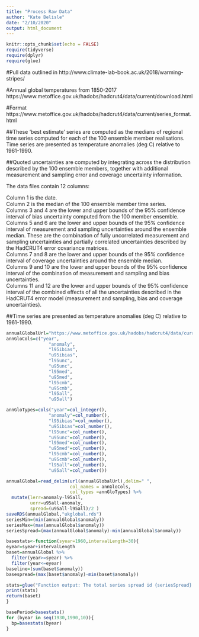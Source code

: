```yaml
---
title: "Process Raw Data"
author: "Kate Belisle"
date: "2/10/2020"
output: html_document
---
```


```r
knitr::opts_chunk$set(echo = FALSE)
require(tidyverse)
require(dplyr)
require(glue)
```

#Pull data outlined in 
http://www.climate-lab-book.ac.uk/2018/warming-stripes/

#Annual global temperatures from 1850-2017
https://www.metoffice.gov.uk/hadobs/hadcrut4/data/current/download.html


#Format https://www.metoffice.gov.uk/hadobs/hadcrut4/data/current/series_format.html

##These 'best estimate' series are computed as the medians of regional time series computed for each of the 100 ensemble member realisations. Time series are presented as temperature anomalies (deg C) relative to 1961-1990.

##Quoted uncertainties are computed by integrating across the distribution described by the 100 ensemble members, together with additional measurement and sampling error and coverage uncertainty information.

The data files contain 12 columns:  

Column 1 is the date.  
Column 2 is the median of the 100 ensemble member time series.  
Columns 3 and 4 are the lower and upper bounds of the 95% confidence  interval of bias uncertainty computed from the 100 member ensemble.  
Columns 5 and 6 are the lower and upper bounds of the 95% confidence interval of measurement and sampling uncertainties around the ensemble median. These are the combination of fully uncorrelated measurement and sampling uncertainties and partially correlated uncertainties described by the HadCRUT4 error covariance matrices.  
Columns 7 and 8 are the lower and upper bounds of the 95% confidence interval of coverage uncertainties around the ensemble median.  
Columns 9 and 10 are the lower and upper bounds of the 95% confidence interval of the combination of measurement and sampling and bias uncertainties.  
Columns 11 and 12 are the lower and upper bounds of the 95% confidence interval of the combined effects of all the uncertainties described in the HadCRUT4 error model (measurement and sampling, bias and coverage uncertainties).  


##Time series are presented as temperature anomalies (deg C) relative to 1961-1990.
```r
annualGlobalUrl="https://www.metoffice.gov.uk/hadobs/hadcrut4/data/current/time_series/HadCRUT.4.6.0.0.annual_ns_avg.txt" 
annGloCols=c("year",
                "anomaly",
                "l95ibias",
                "u95ibias",
                "l95unc",
                "u95unc",
                "l95med",
                "u95med",
                "l95cmb",
                "u95cmb",
                "l95all",
                "u95all")

annGloTypes=cols("year"=col_integer(),
                "anomaly"=col_number(),
                "l95ibias"=col_number(),
                "u95ibias"=col_number(),
                "l95unc"=col_number(),
                "u95unc"=col_number(),
                "l95med"=col_number(),
                "u95med"=col_number(),
                "l95cmb"=col_number(),
                "u95cmb"=col_number(),
                "l95all"=col_number(),
                "u95all"=col_number())

annualGlobal=read_delim(url(annualGlobalUrl),delim=" ",
                        col_names = annGloCols,
                        col_types =annGloTypes) %>%
  mutate(lerr=anomaly-l95all,
         uerr=u95all-anomaly,
         spread=(u95all-l95all)/2 )
saveRDS(annualGlobal,"ukglobal.rds")
seriesMin=(min(annualGlobal$anomaly))
seriesMax=(max(annualGlobal$anomaly))
seriesSpread=(max(annualGlobal$anomaly)-min(annualGlobal$anomaly))
```

```r
basestats<-function(syear=1960,intervalLength=30){
eyear=syear+intervalLength
baset=annualGlobal %>%
  filter(year>=syear) %>%
  filter(year<=eyear)
baseline=(sum(baset$anomaly))
basespread=(max(baset$anomaly)-min(baset$anomaly))

stats=glue("Function output: The total series spread id {seriesSpread} and the baseline anomaly for the years {syear} through {eyear} inclusive is {baseline} with a spread of {basespread}")
print(stats)
return(baset)
}
```

```r
basePeriod=basestats()
for (byear in seq(1930,1990,10)){
  bp=basestats(byear)
}

```


